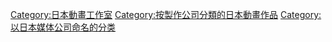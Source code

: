 {{DEFAULTSORT:Dougakoubou}}

[[Category:日本動畫工作室|Category:日本動畫工作室]]
[[Category:按製作公司分類的日本動畫作品|Category:按製作公司分類的日本動畫作品]]
[[Category:以日本媒体公司命名的分类|Category:以日本媒体公司命名的分类]]